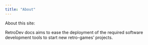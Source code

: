 ```yaml
---
title: "About"
---
```


About this site:

RetroDev docs aims to ease the deployment of the required software development tools to start new retro-games' projects.
